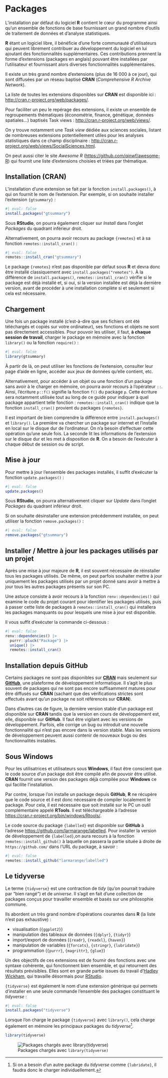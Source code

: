 # Packages {#sec-packages}

L'installation par défaut du logiciel **R** contient le cœur du programme ainsi qu'un ensemble de fonctions de base fournissant un grand nombre d'outils de traitement de données et d'analyse statistiques.

**R** étant un logiciel libre, il bénéficie d'une forte communauté d'utilisateurs qui peuvent librement contribuer au développement du logiciel en lui ajoutant des fonctionnalités supplémentaires. Ces contributions prennent la forme d'extensions (packages en anglais) pouvant être installées par l'utilisateur et fournissant alors diverses fonctionnalités supplémentaires.

Il existe un très grand nombre d'extensions (plus de 16 000 à ce jour), qui sont diffusées par un réseau baptisé **CRAN** (*Comprehensive R Archive Network*).

La liste de toutes les extensions disponibles sur **CRAN** est disponible ici : <http://cran.r-project.org/web/packages/>.

Pour faciliter un peu le repérage des extensions, il existe un ensemble de regroupements thématiques (économétrie, finance, génétique, données spatiales...) baptisés Task views : <http://cran.r-project.org/web/views/>.

On y trouve notamment une *Task view* dédiée aux sciences sociales, listant de nombreuses extensions potentiellement utiles pour les analyses statistiques dans ce champ disciplinaire : <http://cran.r-project.org/web/views/SocialSciences.html>.

On peut aussi citer le site *Awesome R* (<https://github.com/qinwf/awesome-R>) qui fournit une liste d'extensions choisies et triées par thématique.

## Installation (CRAN)

L'installation d'une extension se fait par la fonction `install.packages()`, à qui on fournit le nom de l'extension. Par exemple, si on souhaite installer l'extension `{gtsummary}` :

```r
#| eval: false
install.packages("gtsummary")
```

Sous **RStudio**, on pourra également cliquer sur *Install* dans l'onglet *Packages* du quadrant inférieur droit.

Alternativement, on pourra avoir recours au package `{remotes}` et à sa fonction `remotes::install_cran()` :

```r
#| eval: false
remotes::install_cran("gtsummary")
```

::: callout-note
Le package `{remotes}` n'est pas disponible par défaut sous **R** et devra donc être installé classiquement avec `install.packages("remotes")`. À la différence de `install.packages()`, `remotes::install_cran()` vérifie si le package est déjà installé et, si oui, si la version installée est déjà la dernière version, avant de procéder à une installation complète si et seulement si cela est nécessaire.
:::

## Chargement

Une fois un package installé (c'est-à-dire que ses fichiers ont été téléchargés et copiés sur votre ordinateur), ses fonctions et objets ne sont pas directement accessibles. Pour pouvoir les utiliser, il faut, **à chaque session de travail**, charger le package en mémoire avec la fonction `library()` ou la fonction `require()` :

```r
#| eval: false
library(gtsummary)
```

À partir de là, on peut utiliser les fonctions de l'extension, consulter leur page d'aide en ligne, accéder aux jeux de données qu'elle contient, etc.

Alternativement, pour accéder à un objet ou une fonction d'un package sans avoir à le charger en mémoire, on pourra avoir recours à l'opérateur `::`. Ainsi, l'écriture `p::f()` signifie la fonction `f()` du package `p`. Cette écriture sera notamment utilisée tout au long de ce guide pour indiquer à quel package appartient telle fonction : `remotes::install_cran()` indique que la fonction `install_cran()` provient du packages `{remotes}`.

::: callout-important
Il est important de bien comprendre la différence entre `install.packages()` et `library()`. La première va chercher un package sur internet et l'installe en local sur le disque dur de l'ordinateur. On n'a besoin d'effectuer cette opération qu'une seule fois. La seconde lit les informations de l'extension sur le disque dur et les met à disposition de **R**. On a besoin de l'exécuter à chaque début de session ou de script.
:::

## Mise à jour

Pour mettre à jour l'ensemble des packages installés, il suffit d'exécuter la fonction `update.packages()` :

```r
#| eval: false
update.packages()
```

Sous **RStudio**, on pourra alternativement cliquer sur *Update* dans l'onglet *Packages* du quadrant inférieur droit.

Si on souhaite désinstaller une extension précédemment installée, on peut utiliser la fonction `remove.packages()` :

```r
#| eval: false
remove.packages("gtsummary")
```

::: callout-tip
## Installer / Mettre à jour les packages utilisés par un projet

Après une mise à jour majeure de **R**, il est souvent nécessaire de réinstaller tous les packages utilisés. De même, on peut parfois souhaiter mettre à jour uniquement les packages utilisés par un projet donné sans avoir à mettre à jour tous les autres packages présents sur son PC.

Une astuce consiste à avoir recours à la fonction `renv::dependencies()` qui examine le code du projet courant pour identifier les packages utilisés, puis à passer cette liste de packages à `remotes::install_cran()` qui installera les packages manquants ou pour lesquels une mise à jour est disponible.

Il vous suffit d'exécuter la commande ci-dessous :

```r
#| eval: false
renv::dependencies() |> 
  purrr::pluck("Package") |>
  unique() |> 
  remotes::install_cran()
```
:::

## Installation depuis GitHub

Certains packages ne sont pas disponibles sur [**CRAN**](https://cran.r-project.org/) mais seulement sur [**GitHub**](https://github.com/), une plateforme de développement informatique. Il s'agit le plus souvent de packages qui ne sont pas encore suffisamment matures pour être diffusés sur **CRAN** (sachant que des vérifications strictes sont effectués avant qu'un package ne soit référencés sur **CRAN**).

Dans d'autres cas de figure, la dernière version stable d'un package est disponible sur **CRAN** tandis que la version en cours de développement est, elle, disponible sur **GitHub**. Il faut être vigilant avec les versions de développement. Parfois, elle corrige un bug ou introduit une nouvelle fonctionnalité qui n'est pas encore dans la version stable. Mais les versions de développement peuvent aussi contenir de nouveaux bugs ou des fonctionnalités instables.

::: callout-warning
## Sous Windows

Pour les utilisatrices et utilisateurs sous **Windows**, il faut être conscient que le code source d'un package doit être compilé afin de pouvoir être utilisé. **CRAN** fournit une version des packages déjà compilée pour **Windows** ce qui facilite l'installation.

Par contre, lorsque l'on installe un package depuis **GitHub**, **R** ne récupère que le code source et il est donc nécessaire de compiler localement le package. Pour cela, il est nécessaire que soit installé sur le PC un outil complémentaire appelé **RTools**. Il est téléchargeable à l'adresse <https://cran.r-project.org/bin/windows/Rtools/>.
:::

Le code source du package `{labelled}` est disponible sur **GitHub** à l'adresse <https://github.com/larmarange/labelled>. Pour installer la version de développement de `{labelled}`,on aura recours à la fonction `remotes::install_github()` à laquelle on passera la partie située à droite de `https://github.com/` dans l'URL du package, à savoir :

```r
#| eval: false
remotes::install_github("larmarange/labelled")
```

## Le tidyverse

Le terme `{tidyverse}` est une contraction de *tidy* (qu'on pourrait traduire par <q>bien rangé</q>) et de *universe*. Il s'agit en fait d'une collection de packages conçus pour travailler ensemble et basés sur une philosophie commune.

Ils abordent un très grand nombre d'opérations courantes dans **R** (la liste n'est pas exhaustive) :

-   visualisation (`{ggplot2}`)
-   manipulation des tableaux de données (`{dplyr}`, `{tidyr}`)
-   import/export de données (`{readr}`, `{readxl}`, `{haven}`)
-   manipulation de variables (`{forcats}`, `{stringr}`, `{lubridate}`)
-   programmation (`{purrr}`, `{magrittr}`, `{glue}`)

Un des objectifs de ces extensions est de fournir des fonctions avec une syntaxe cohérente, qui fonctionnent bien ensemble, et qui retournent des résultats prévisibles. Elles sont en grande partie issues du travail d'[Hadley Wickham](http://hadley.nz/), qui travaille désormais pour [RStudio](https://www.rstudio.com).

`{tidyverse}` est également le nom d'une extension générique qui permets d'installer en une seule commande l'ensemble des packages constituant le *tidyverse* :

```r
#| eval: false
install.packages("tidyverse")
```

Lorsque l'on charge le package `{tidyverse}` avec `library()`, cela charge également en mémoire les principaux packages du *tidyverse*[^packages-1].

[^packages-1]: Si on a besoin d'un autre package du *tidyverse* comme `{lubridate}`, il faudra donc le charger individuellement.

```r
library(tidyverse)
```

![Packages chargés avec `library(tidyverse)`](ressources/tidyverse_core_packages.png){#fig-tidyverse-core}
